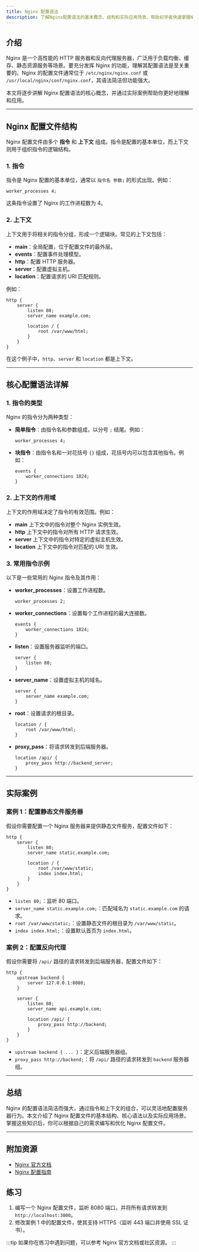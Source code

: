 ```yaml
---
title: Nginx 配置语法
description: 了解Nginx配置语法的基本概念、结构和实际应用场景，帮助初学者快速掌握Nginx的核心配置方法。
---
```


## 介绍

Nginx 是一个高性能的 HTTP 服务器和反向代理服务器，广泛用于负载均衡、缓存、静态资源服务等场景。要充分发挥 Nginx 的功能，理解其配置语法是至关重要的。Nginx 的配置文件通常位于 `/etc/nginx/nginx.conf` 或 `/usr/local/nginx/conf/nginx.conf`，其语法简洁但功能强大。

本文将逐步讲解 Nginx 配置语法的核心概念，并通过实际案例帮助你更好地理解和应用。

---

## Nginx 配置文件结构

Nginx 配置文件由多个 **指令** 和 **上下文** 组成。指令是配置的基本单位，而上下文则用于组织指令的逻辑结构。

### 1. 指令

指令是 Nginx 配置的基本单位，通常以 `指令名 参数;` 的形式出现。例如：

```nginx
worker_processes 4;
```

这条指令设置了 Nginx 的工作进程数为 4。

### 2. 上下文

上下文用于将相关的指令分组，形成一个逻辑块。常见的上下文包括：

- **main**：全局配置，位于配置文件的最外层。
- **events**：配置事件处理模型。
- **http**：配置 HTTP 服务器。
- **server**：配置虚拟主机。
- **location**：配置请求的 URI 匹配规则。

例如：

```nginx
http {
    server {
        listen 80;
        server_name example.com;

        location / {
            root /var/www/html;
        }
    }
}
```

在这个例子中，`http`、`server` 和 `location` 都是上下文。

---

## 核心配置语法详解

### 1. 指令的类型

Nginx 的指令分为两种类型：

- **简单指令**：由指令名和参数组成，以分号 `;` 结尾。例如：
  ```nginx
  worker_processes 4;
  ```

- **块指令**：由指令名和一对花括号 `{}` 组成，花括号内可以包含其他指令。例如：
  ```nginx
  events {
      worker_connections 1024;
  }
  ```

### 2. 上下文的作用域

上下文的作用域决定了指令的有效范围。例如：

- **main** 上下文中的指令对整个 Nginx 实例生效。
- **http** 上下文中的指令对所有 HTTP 请求生效。
- **server** 上下文中的指令对特定的虚拟主机生效。
- **location** 上下文中的指令对匹配的 URI 生效。

### 3. 常用指令示例

以下是一些常用的 Nginx 指令及其作用：

- **worker_processes**：设置工作进程数。
  ```nginx
  worker_processes 2;
  ```

- **worker_connections**：设置每个工作进程的最大连接数。
  ```nginx
  events {
      worker_connections 1024;
  }
  ```

- **listen**：设置服务器监听的端口。
  ```nginx
  server {
      listen 80;
  }
  ```

- **server_name**：设置虚拟主机的域名。
  ```nginx
  server {
      server_name example.com;
  }
  ```

- **root**：设置请求的根目录。
  ```nginx
  location / {
      root /var/www/html;
  }
  ```

- **proxy_pass**：将请求转发到后端服务器。
  ```nginx
  location /api/ {
      proxy_pass http://backend_server;
  }
  ```

---

## 实际案例

### 案例 1：配置静态文件服务器

假设你需要配置一个 Nginx 服务器来提供静态文件服务，配置文件如下：

```nginx
http {
    server {
        listen 80;
        server_name static.example.com;

        location / {
            root /var/www/static;
            index index.html;
        }
    }
}
```

- `listen 80;`：监听 80 端口。
- `server_name static.example.com;`：匹配域名为 `static.example.com` 的请求。
- `root /var/www/static;`：设置静态文件的根目录为 `/var/www/static`。
- `index index.html;`：设置默认首页为 `index.html`。

### 案例 2：配置反向代理

假设你需要将 `/api/` 路径的请求转发到后端服务器，配置文件如下：

```nginx
http {
    upstream backend {
        server 127.0.0.1:8080;
    }

    server {
        listen 80;
        server_name api.example.com;

        location /api/ {
            proxy_pass http://backend;
        }
    }
}
```

- `upstream backend { ... }`：定义后端服务器组。
- `proxy_pass http://backend;`：将 `/api/` 路径的请求转发到 `backend` 服务器组。

---

## 总结

Nginx 的配置语法简洁而强大，通过指令和上下文的组合，可以灵活地配置服务器行为。本文介绍了 Nginx 配置文件的基本结构、核心语法以及实际应用场景。掌握这些知识后，你可以根据自己的需求编写和优化 Nginx 配置文件。

---

## 附加资源

- [Nginx 官方文档](https://nginx.org/en/docs/)
- [Nginx 配置指南](https://www.digitalocean.com/community/tutorials/understanding-nginx-server-and-location-block-selection-algorithms)

## 练习

1. 编写一个 Nginx 配置文件，监听 8080 端口，并将所有请求转发到 `http://localhost:3000`。
2. 修改案例 1 中的配置文件，使其支持 HTTPS（监听 443 端口并使用 SSL 证书）。

:::tip
如果你在练习中遇到问题，可以参考 Nginx 官方文档或社区资源。
:::